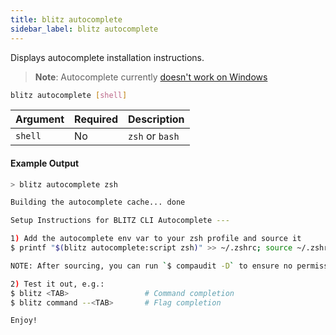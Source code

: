 ```yaml
---
title: blitz autocomplete
sidebar_label: blitz autocomplete
---
```


Displays autocomplete installation instructions.

> **Note**: Autocomplete currently [doesn't work on Windows](https://github.com/oclif/plugin-autocomplete/issues/2)

```bash
blitz autocomplete [shell]
```

| Argument | Required | Description     |
| -------- | -------- | --------------- |
| `shell`  | No       | `zsh` or `bash` |

#### Example Output

```bash
> blitz autocomplete zsh

Building the autocomplete cache... done

Setup Instructions for BLITZ CLI Autocomplete ---

1) Add the autocomplete env var to your zsh profile and source it
$ printf "$(blitz autocomplete:script zsh)" >> ~/.zshrc; source ~/.zshrc

NOTE: After sourcing, you can run `$ compaudit -D` to ensure no permissions conflicts are present

2) Test it out, e.g.:
$ blitz <TAB>                 # Command completion
$ blitz command --<TAB>       # Flag completion

Enjoy!
```
